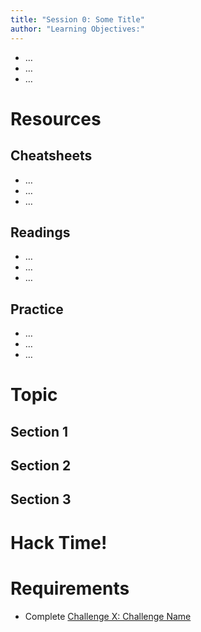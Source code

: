 ```yaml
---
title: "Session 0: Some Title"
author: "Learning Objectives:"
---
```


- ...
- ...
- ...

# Resources

## Cheatsheets

- ...
- ...
- ...

## Readings

- ...
- ...
- ...

## Practice

- ...
- ...
- ...

# Topic

## Section 1

## Section 2

## Section 3

# Hack Time!

# Requirements

- Complete [Challenge X: Challenge Name](https://challenge.path.com)


